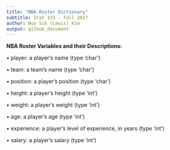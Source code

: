 ```yaml
---
title: "NBA Roster Dictionary"
subtitle: Stat 133 - Fall 2017
author: Woo Sik (Lewis) Kim
output: github_document
---
```

**NBA Roster Variables and their Descriptions:**
  
• player: a player's name (type 'char')

• team: a team's name (type 'char')

• position: a player's position (type 'char')

• height: a player's height (type 'int')

• weight: a player's weight  (type 'int')

• age: a player's age  (type 'int')

• experience: a player's level of experience, in years (type 'int')

• salary: a player's salary (type 'int')
